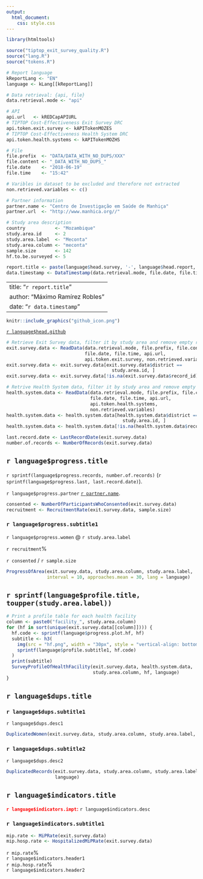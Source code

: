 ```yaml
---
output: 
  html_document: 
    css: style.css
---
```

```r
library(htmltools)

source("tiptop_exit_survey_quality.R")
source("lang.R")
source("tokens.R")

# Report language
kReportLang <- "EN"
language <- kLang[[kReportLang]]

# Data retrieval: {api, file}
data.retrieval.mode <- "api"

# API
api.url   <- kREDCapAPIURL
# TIPTOP Cost-Effectiveness Exit Survey DRC
api.token.exit.survey <- kAPITokenMOZES
# TIPTOP Cost-Effectiveness Health System DRC
api.token.health.systems <- kAPITokenMOZHS 

# File
file.prefix  <- "DATA/DATA_WITH_NO_DUPS/XXX"
file.content <- "_DATA_WITH_NO_DUPS_"
file.date    <- "2018-06-19"
file.time    <- "15:42"

# Varibles in dataset to be excluded and therefore not extracted
non.retrieved.variables <- c()

# Partner information
partner.name <- "Centro de Investigação em Saúde de Manhiça"
partner.url  <- "http://www.manhica.org//"

# Study area description
country           <- "Mozambique"
study.area.id     <- 2
study.area.label  <- "Meconta"
study.area.column <- "meconta"
sample.size       <- 142
hf.to.be.surveyed <- 5

report.title <- paste(language$head.survey, '-', language$head.report, ':', country, '-', study.area.label)
data.timestamp <- DataTimestamp(data.retrieval.mode, file.date, file.time)
```
---
title: "`r report.title`"
author: "Máximo Ramírez Robles"
date: "`r data.timestamp`"
---

```r
knitr::include_graphics("github_icon.png")
```
[`r language$head.github`](https://github.com/maxramirez84/r_tiptop_exit_survey_data_quality_report)

```r
# Retrieve Exit Survey data, filter it by study area and remove empty records
exit.survey.data <- ReadData(data.retrieval.mode, file.prefix, file.content, 
                             file.date, file.time, api.url, 
                             api.token.exit.survey, non.retrieved.variables)
exit.survey.data <- exit.survey.data[exit.survey.data$district == 
                                       study.area.id, ]
exit.survey.data <- exit.survey.data[!is.na(exit.survey.data$record_id), ]

# Retrive Health System data, filter it by study area and remove empty records
health.system.data <- ReadData(data.retrieval.mode, file.prefix, file.content, 
                               file.date, file.time, api.url, 
                               api.token.health.systems, 
                               non.retrieved.variables)
health.system.data <- health.system.data[health.system.data$district == 
                                           study.area.id, ]
health.system.data <- health.system.data[!is.na(health.system.data$record_id), ]

last.record.date <- LastRecordDate(exit.survey.data)
number.of.records <- NumberOfRecords(exit.survey.data)
```

## `r language$progress.title`

`r sprintf(language$progress.records, number.of.records)` 
(`r sprintf(language$progress.last, last.record.date)`).

`r language$progress.partner` [`r partner.name`](`r partner.url`).

```r
consented <- NumberOfParticipantsWhoConsented(exit.survey.data)
recruitment <- RecruitmentRate(exit.survey.data, sample.size)
```

### `r language$progress.subtitle1`

<div class="col-left text-center">
  `r language$progress.women` @ `r study.area.label`

  <span class="big-number">`r recruitment`%</span>

  `r consented` / `r sample.size`
</div>

```r
ProgressOfArea(exit.survey.data, study.area.column, study.area.label, 
               interval = 10, approaches.mean = 30, lang = language)
```

## `r sprintf(language$profile.title, toupper(study.area.label))`

```r
# Print a profile table for each health facility
column <- paste0("facility_", study.area.column)
for (hf in sort(unique(exit.survey.data[[column]]))) {
  hf.code <- sprintf(language$progress.plot.hf, hf)
  subtitle <- h3(
    img(src = "hf.png", width = "30px", style = "vertical-align: bottom;"),
    sprintf(language$profile.subtitle1, hf.code)
  )
  print(subtitle)
  SurveyProfileOfHealthFacility(exit.survey.data, health.system.data, 
                                study.area.column, hf, language)
}
```

## `r language$dups.title`

### `r language$dups.subtitle1`
`r language$dups.desc1`

```r
DuplicatedWomen(exit.survey.data, study.area.column, study.area.label, language)
```

### `r language$dups.subtitle2`
`r language$dups.desc2`

```r
DuplicatedRecords(exit.survey.data, study.area.column, study.area.label, 
                  language)
```

## `r language$indicators.title`

<span style="color: red"><b>`r language$indicators.impt`:</b></span>
`r language$indicators.desc`

### `r language$indicators.subtitle1`

<div class="col-container">
```r
mip.rate <- MiPRate(exit.survey.data)
mip.hosp.rate <- HospitalizedMiPRate(exit.survey.data)
```

<div class="col-left text-center">
  <div class="col-container">
  <div class="col-left col-bottom text-right vertical-small-padding text-color-medium-value">
  <span class="medium-number">`r mip.rate`%</span><br/>
  `r language$indicators.header1`
  </div>
  <div class="col-right text-left vertical-small-padding text-color-big-value">
  <span class="big-number">`r mip.hosp.rate`%</span><br/>
  `r language$indicators.header2`
  </div>
  </div>
</div>
<br/>
------